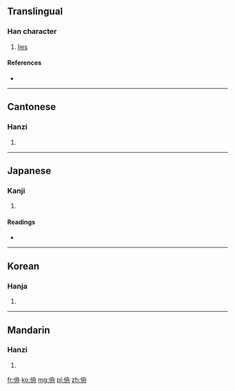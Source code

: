 ==Translingual==

===Han character===
{{Han char|rn=9|rad=人|as=06|sn=8|four=2724<sub>0</sub>|canj=人竹月卜 (OHBY)}}

# [[lies]]

====References====
* {{Han ref|kx=0102.170|dkj=00606|dj=0217.010|hdz=10149.110|uh=4F9C|ud=20380|bh=CBC5|bd=52165}}

----

==Cantonese==

===Hanzi===
{{yue-hanzi|jyut=|y=jau1}}

# {{defn|Cantonese|sort=人06}}

----

==Japanese==

===Kanji===
{{ja-kanji|grade=|rs=人06}}

# {{defn|Japanese|sort=人06}}

====Readings====
* {{ja-readings|on=[[ちゅう]] (chū), [[ちゅ]] (chu)|kun=[[おおいかくす]] (ooikakusu), [[いつわる]] (itsuwaru)}}

----

==Korean==

===Hanja===
{{ko-hanja|hangeul=주|rv=ju|mr=chu}}

# {{defn|Korean|sort=人06}}

----

==Mandarin==

===Hanzi===
{{cmn-hanzi|pin=[[yǐ]] ([[yi3]]), [[zhōu]] ([[zhou1]])|wg=i<sup>3</sup>, chou<sup>1</sup>}}

# {{defn|Mandarin|sort=人06}}

[[fr:侜]]
[[ko:侜]]
[[mg:侜]]
[[pl:侜]]
[[zh:侜]]